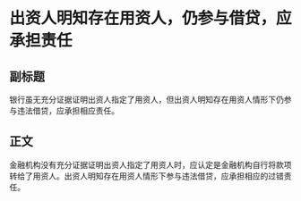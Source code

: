 # 出资人明知存在用资人，仍参与借贷，应承担责任
## 副标题
银行虽无充分证据证明出资人指定了用资人，但出资人明知存在用资人情形下仍参与违法借贷，应承担相应责任。
## 正文
金融机构没有充分证据证明出资人指定了用资人时，应认定是金融机构自行将款项转给了用资人。出资人明知存在用资人情形下参与违法借贷，应承担相应的过错责任。